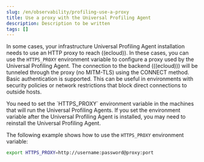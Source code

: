 ```yaml
---
slug: /en/observability/profiling-use-a-proxy
title: Use a proxy with the Universal Profiling Agent
description: Description to be written
tags: []
---
```


<div id="profiling-use-a-proxy"></div>

In some cases, your infrastructure Universal Profiling Agent installation needs to use an HTTP proxy to reach ((ecloud)).
In these cases, you can use the `HTTPS_PROXY` environment variable to configure a proxy used by the Universal Profiling Agent.
The connection to the backend (((ecloud))) will be tunneled through the proxy (no MITM-TLS) using the CONNECT method.
Basic authentication is supported.
This can be useful in environments with security policies or network restrictions that block direct connections to outside hosts.

<DocCallOut title="Important" color="warning">
You need to set the `HTTPS_PROXY` environment variable in the machines that will run the Universal Profiling Agents. If you set the environment variable after the Universal Profiling Agent is installed, you may need to reinstall the Universal Profiling Agent.
</DocCallOut>

The following example shows how to use the `HTTPS_PROXY` environment variable:

```bash
export HTTPS_PROXY=http://username:password@proxy:port
```

